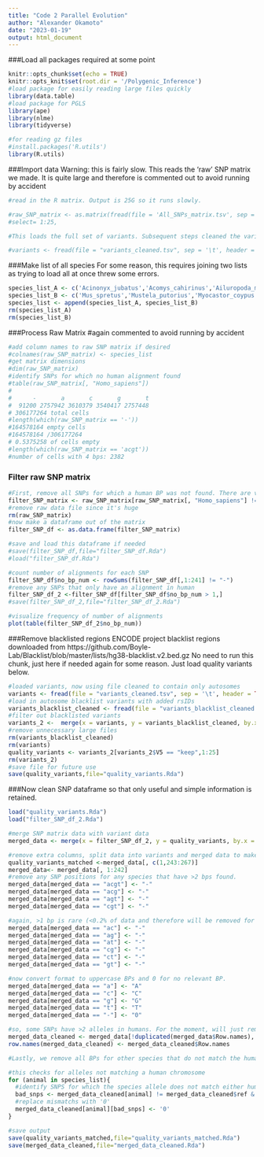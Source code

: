 ```yaml
---
title: "Code 2 Parallel Evolution"
author: "Alexander Okamoto"
date: "2023-01-19"
output: html_document
---
```


###Load all packages required at some point
```r
knitr::opts_chunk$set(echo = TRUE)
knitr::opts_knit$set(root.dir = '/Polygenic_Inference')
#load package for easily reading large files quickly
library(data.table)
#load package for PGLS
library(ape)
library(nlme)
library(tidyverse)

#for reading gz files 
#install.packages('R.utils')
library(R.utils)
```

###Import data
Warning: this is fairly slow. This reads the 'raw' SNP matrix we made. It is quite large and therefore is commented out to avoid running by accident
```r
#read in the R matrix. Output is 25G so it runs slowly.

#raw_SNP_matrix <- as.matrix(fread(file = 'All_SNPs_matrix.tsv', sep = '\t', header = FALSE,  showProgress= TRUE),rownames=1)
#select= 1:25,

#This loads the full set of variants. Subsequent steps cleaned the variants so load a more processed version later.

#variants <- fread(file = "variants_cleaned.tsv", sep = '\t', header = TRUE,  showProgress= TRUE)
```

###Make list of all species
For some reason, this requires joining two lists as trying to load all at once threw some errors. 
```r
species_list_A <- c('Acinonyx_jubatus','Acomys_cahirinus','Ailuropoda_melanoleuca','Ailurus_fulgens','Allactaga_bullata','Alouatta_palliata','Ammotragus_lervia','Anoura_caudifer','Antilocapra_americana','Aotus_nancymaae','Aplodontia_rufa','Artibeus_jamaicensis','Ateles_geoffroyi','Balaenoptera_acutorostrata','Balaenoptera_bonaerensis','Beatragus_hunteri','Bison_bison','Bos_indicus','Bos_mutus','Bos_taurus','Bubalus_bubalis','Callicebus_donacophilus','Callithrix_jacchus','Camelus_bactrianus','Camelus_dromedarius','Camelus_ferus','Canis_lupus','Canis_lupus_familiaris','Capra_aegagrus','Capra_hircus','Capromys_pilorides','Carollia_perspicillata','Castor_canadensis','Catagonus_wagneri','Cavia_aperea','Cavia_porcellus','Cavia_tschudii','Cebus_albifrons','Cebus_capucinus','Ceratotherium_simum','Ceratotherium_simum_cottoni','Cercocebus_atys','Cercopithecus_neglectus','Chaetophractus_vellerosus','Cheirogaleus_medius','Chinchilla_lanigera','Chlorocebus_sabaeus','Choloepus_didactylus', 'Choloepus_hoffmanni','Chrysochloris_asiatica','Colobus_angolensis','Condylura_cristata','Craseonycteris_thonglongyai','Cricetomys_gambianus','Cricetulus_griseus','Crocidura_indochinensis','Cryptoprocta_ferox','Ctenodactylus_gundi','Ctenomys_sociabilis','Cuniculus_paca','Dasyprocta_punctata','Dasypus_novemcinctus','Daubentonia_madagascariensis','Delphinapterus_leucas','Desmodus_rotundus','Dicerorhinus_sumatrensis','Diceros_bicornis','Dinomys_branickii','Dipodomys_ordii','Dipodomys_stephensi','Dolichotis_patagonum','Echinops_telfairi','Eidolon_helvum','Elaphurus_davidianus','Elephantulus_edwardii','Ellobius_lutescens','Ellobius_talpinus','Enhydra_lutris','Eptesicus_fuscus','Equus_asinus','Equus_caballus','Equus_przewalskii','Erinaceus_europaeus','Erythrocebus_patas','Eschrichtius_robustus','Eubalaena_japonica','Eulemur_flavifrons','Eulemur_fulvus','Felis_catus','Felis_nigripes','Fukomys_damarensis','Galeopterus_variegatus','Giraffa_tippelskirchi','Glis_glis','Gorilla_gorilla','Graphiurus_murinus','Helogale_parvula','Hemitragus_hylocrius','Heterocephalus_glaber','Heterohyrax_brucei','Hippopotamus_amphibius','Hipposideros_armiger','Hipposideros_galeritus','Homo_sapiens','Hyaena_hyaena','Hydrochoerus_hydrochaeris','Hystrix_cristata','Ictidomys_tridecemlineatus','Indri_indri','Inia_geoffrensis','Jaculus_jaculus','Kogia_breviceps','Lasiurus_borealis','Lemur_catta','Leptonychotes_weddellii','Lepus_americanus','Lipotes_vexillifer','Loxodonta_africana','Lycaon_pictus','Macaca_fascicularis','Macaca_mulatta','Macaca_nemestrina','Macroglossus_sobrinus','Mandrillus_leucophaeus','Manis_javanica','Manis_pentadactyla','Marmota_marmota','Megaderma_lyra','Mellivora_capensis','Meriones_unguiculatus','Mesocricetus_auratus','Mesoplodon_bidens','Microcebus_murinus','Microgale_talazaci','Micronycteris_hirsuta','Microtus_ochrogaster','Miniopterus_natalensis','Miniopterus_schreibersii','Mirounga_angustirostris','Mirza_coquereli','Monodon_monoceros','Mormoops_blainvillei','Moschus_moschiferus','Mungos_mungo','Murina_feae','Muscardinus_avellanarius','Mus_caroli','Mus_musculus','Mus_pahari')
species_list_B <- c('Mus_spretus','Mustela_putorius','Myocastor_coypus','Myotis_brandtii','Myotis_davidii','Myotis_lucifugus','Myotis_myotis','Myrmecophaga_tridactyla','Nannospalax_galili','Nasalis_larvatus','Neomonachus_schauinslandi','Neophocaena_asiaeorientalis','Noctilio_leporinus','Nomascus_leucogenys','Nycticebus_coucang','Ochotona_princeps','Octodon_degus','Odobenus_rosmarus','Odocoileus_virginianus','Okapia_johnstoni','Ondatra_zibethicus','Onychomys_torridus','Orcinus_orca','Orycteropus_afer','Oryctolagus_cuniculus','Otolemur_garnettii','Ovis_aries','Ovis_canadensis','Pan_paniscus','Panthera_onca','Panthera_pardus','Panthera_tigris','Pantholops_hodgsonii','Pan_troglodytes','Papio_anubis','Paradoxurus_hermaphroditus','Perognathus_longimembris','Peromyscus_maniculatus','Petromus_typicus','Phocoena_phocoena','Piliocolobus_tephrosceles','Pipistrellus_pipistrellus','Pithecia_pithecia','Platanista_gangetica','Pongo_abelii','Procavia_capensis', 'Propithecus_coquereli','Psammomys_obesus','Pteronotus_parnellii','Pteronura_brasiliensis','Pteropus_alecto','Pteropus_vampyrus','Puma_concolor','Pygathrix_nemaeus','Rangifer_tarandus','Rattus_norvegicus','Rhinolophus_sinicus','Rhinopithecus_bieti','Rhinopithecus_roxellana','Rousettus_aegyptiacus','Saguinus_imperator','Saiga_tatarica','Saimiri_boliviensis','Scalopus_aquaticus','Semnopithecus_entellus','Sigmodon_hispidus','Solenodon_paradoxus','Sorex_araneus','Spermophilus_dauricus','Spilogale_gracilis','Suricata_suricatta','Sus_scrofa','Tadarida_brasiliensis','Tamandua_tetradactyla','Tapirus_indicus','Tapirus_terrestris','Thryonomys_swinderianus','Tolypeutes_matacus','Tonatia_saurophila','Tragulus_javanicus','Trichechus_manatus','Tupaia_chinensis','Tupaia_tana','Tursiops_truncatus','Uropsilus_gracilis','Ursus_maritimus','Vicugna_pacos','Vulpes_lagopus','Xerus_inauris','Zalophus_californianus','Zapus_hudsonius','Ziphius_cavirostris')
species_list <- append(species_list_A, species_list_B)
rm(species_list_A)
rm(species_list_B)
```

###Process Raw Matrix
#again commented to avoid running by accident
```r
#add column names to raw SNP matrix if desired 
#colnames(raw_SNP_matrix) <- species_list
#get matrix dimensions
#dim(raw_SNP_matrix)
#identify SNPs for which no human alignment found
#table(raw_SNP_matrix[, "Homo_sapiens"])
#
#      -       a       c       g       t 
#  91200 2757942 3610379 3540417 2757448 
# 306177264 total cells
#length(which(raw_SNP_matrix == '-'))
#164578164 empty cells 
#164578164 /306177264
# 0.5375258 of cells empty
#length(which(raw_SNP_matrix == 'acgt'))
#number of cells with 4 bps: 2382
```

### Filter raw SNP matrix
```r
#First, remove all SNPs for which a human BP was not found. There are very few of these and they should be places were the reference genome used in the alignment is missing a short stretch of DNA (such as an insertion) 
filter_SNP_matrix <- raw_SNP_matrix[raw_SNP_matrix[, "Homo_sapiens"] != "-",]
#remove raw data file since it's huge 
rm(raw_SNP_matrix)
#now make a dataframe out of the matrix
filter_SNP_df <- as.data.frame(filter_SNP_matrix)

#save and load this dataframe if needed
#save(filter_SNP_df,file="filter_SNP_df.Rda")
#load("filter_SNP_df.Rda")

#count number of alignments for each SNP
filter_SNP_df$no_bp_num <- rowSums(filter_SNP_df[,1:241] != "-")
#remove any SNPs that only have an alignment in human
filter_SNP_df_2 <-filter_SNP_df[filter_SNP_df$no_bp_num > 1,]
#save(filter_SNP_df_2,file="filter_SNP_df_2.Rda")

#visualize frequency of number of alignments
plot(table(filter_SNP_df_2$no_bp_num))
```


###Remove blacklisted regions
ENCODE project blacklist regions downloaded from https://github.com/Boyle-Lab/Blacklist/blob/master/lists/hg38-blacklist.v2.bed.gz
No need to run this chunk, just here if needed again for some reason. Just load quality variants below. 

```r
#loaded variants, now using file cleaned to contain only autosomes
variants <- fread(file = "variants_cleaned.tsv", sep = '\t', header = TRUE,  showProgress= TRUE)
#load in autosome blacklist variants with added rsIDs
variants_blacklist_cleaned <- fread(file = "variants_blacklist_cleaned.bed", sep = '\t', header = FALSE,  showProgress= TRUE)
#filter out blacklisted variants
variants_2 <-  merge(x = variants, y = variants_blacklist_cleaned, by.x = 'rsid', by.y = 'V4')
#remove unnecessary large files
rm(variants_blacklist_cleaned)
rm(variants)
quality_variants <- variants_2[variants_2$V5 == "keep",1:25]
rm(variants_2)
#save file for future use 
save(quality_variants,file="quality_variants.Rda")
```

###Now clean SNP dataframe so that only useful and simple information is retained.

```r
load("quality_variants.Rda")
load("filter_SNP_df_2.Rda")

#merge SNP matrix data with variant data 
merged_data <- merge(x = filter_SNP_df_2, y = quality_variants, by.x = 0, by.y = 'rsid')

#remove extra columns, split data into variants and merged data to make two smaller data frames. 
quality_variants_matched <-merged_data[, c(1,243:267)]
merged_data<- merged_data[, 1:242]
#remove any SNP positions for any species that have >2 bps found. 
merged_data[merged_data == "acgt"] <- "-"
merged_data[merged_data == "acg"] <- "-"
merged_data[merged_data == "agt"] <- "-"
merged_data[merged_data == "cgt"] <- "-"

#again, >1 bp is rare (<0.2% of data and therefore will be removed for the moment) so remove those as well.
merged_data[merged_data == "ac"] <- "-"
merged_data[merged_data == "ag"] <- "-"
merged_data[merged_data == "at"] <- "-"
merged_data[merged_data == "cg"] <- "-"
merged_data[merged_data == "ct"] <- "-"
merged_data[merged_data == "gt"] <- "-"

#now convert format to uppercase BPs and 0 for no relevant BP. 
merged_data[merged_data == "a"] <- "A"
merged_data[merged_data == "c"] <- "C"
merged_data[merged_data == "g"] <- "G"
merged_data[merged_data == "t"] <- "T"
merged_data[merged_data == "-"] <- "0"

#so, some SNPs have >2 alleles in humans. For the moment, will just remove those. This was only 37953 SNPs, ~0.3% of total SNPs. 
merged_data_cleaned <- merged_data[!duplicated(merged_data$Row.names), ]
row.names(merged_data_cleaned) <- merged_data_cleaned$Row.names

#Lastly, we remove all BPs for other species that do not match the human alt or ref allele. 

#this checks for alleles not matching a human chromosome 
for (animal in species_list){
  #identify SNPS for which the species allele does not match either human ref or alt allele
  bad_snps <- merged_data_cleaned[animal] != merged_data_cleaned$ref & merged_data_cleaned[animal] != merged_data_cleaned$alt 
  #replace mismatchs with '0'
  merged_data_cleaned[animal][bad_snps] <- '0'
}

#save output
save(quality_variants_matched,file="quality_variants_matched.Rda")
save(merged_data_cleaned,file="merged_data_cleaned.Rda")
```